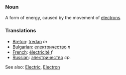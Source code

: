 ===Noun===
A form of energy, caused by the movement of [[electron]]s.

===Translations===
*[[Breton]]: [[tredan]] ''m''
*[[Bulgarian]]: [[електричество]] ''n''
*[[French]]: [[électricité]] ''f''
*[[Russian]]: [[электричество]] ''ср.''

See also: [[Electric]], [[Electron]]